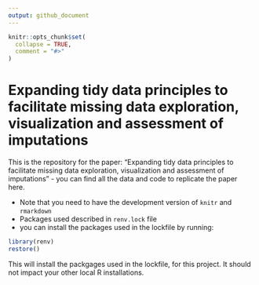 ```yaml
---
output: github_document
---
```


<!-- README.md is generated from README.Rmd. Please edit that file -->

```r
knitr::opts_chunk$set(
  collapse = TRUE,
  comment = "#>"
)
```

# Expanding tidy data principles to facilitate missing data exploration, visualization and assessment of imputations

This is the repository for the paper: "Expanding tidy data principles to facilitate missing data exploration, visualization and assessment of imputations" - you can find all the data and code to replicate the paper here.

- Note that you need to have the development version of `knitr` and `rmarkdown`
- Packages used described in `renv.lock` file
- you can install the packages used in the lockfile by running:

```r
library(renv)
restore()
```

This will install the packgages used in the lockfile, for this project. It should not impact your other local R installations.
